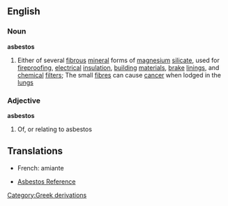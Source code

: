 ==English==
===Noun===
{{wikipedia}}
'''asbestos'''
#Either of several [[fibrous]] [[mineral]] forms of [[magnesium]] [[silicate]], used for [[fireproof]]ing, [[electrical]] [[insulation]], [[building]] [[materials]], [[brake]] [[lining]]s, and [[chemical]] [[filter]]s; The small [[fibre]]s can cause [[cancer]] when lodged in the [[lungs]]
===Adjective===
'''asbestos'''
#Of, or relating to asbestos
==Translations==
*French: amiante
[[Category:Greek derivations]]

*[http://mesothelioma.referencenter.com Asbestos Reference]
